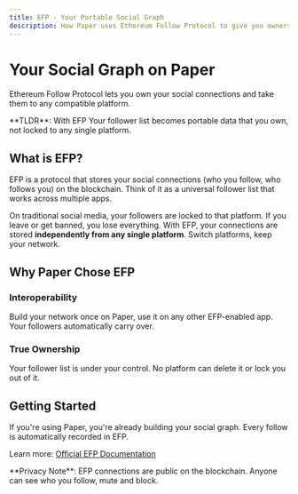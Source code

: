 ```yaml
---
title: EFP - Your Portable Social Graph
description: How Paper uses Ethereum Follow Protocol to give you ownership of your social connections
---
```



# Your Social Graph on Paper

Ethereum Follow Protocol lets you own your social connections and take them to any compatible platform.

<Callout type="info">
**TLDR**: With EFP Your follower list becomes portable data that you own, not locked to any single platform.
</Callout>

## What is EFP?

EFP is a protocol that stores your social connections (who you follow, who follows you) on the blockchain. Think of it as a universal follower list that works across multiple apps.

On traditional social media, your followers are locked to that platform. If you leave or get banned, you lose everything. With EFP, your connections are stored **independently from any single platform**. Switch platforms, keep your network.

## Why Paper Chose EFP

### Interoperability
Build your network once on Paper, use it on any other EFP-enabled app. Your followers automatically carry over.

### True Ownership
Your follower list is under your control. No platform can delete it or lock you out of it.

## Getting Started

If you're using Paper, you're already building your social graph. Every follow is automatically recorded in EFP.

Learn more: [Official EFP Documentation](https://docs.efp.app/intro/)

<Callout>
**Privacy Note**: EFP connections are public on the blockchain. Anyone can see who you follow, mute and block.
</Callout>
